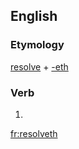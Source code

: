 ==English==

===Etymology===
[[resolve]] + [[-eth]]

===Verb===
{{infl|en|verb form}}

# {{archaic third-person singular of|resolve}}

[[fr:resolveth]]